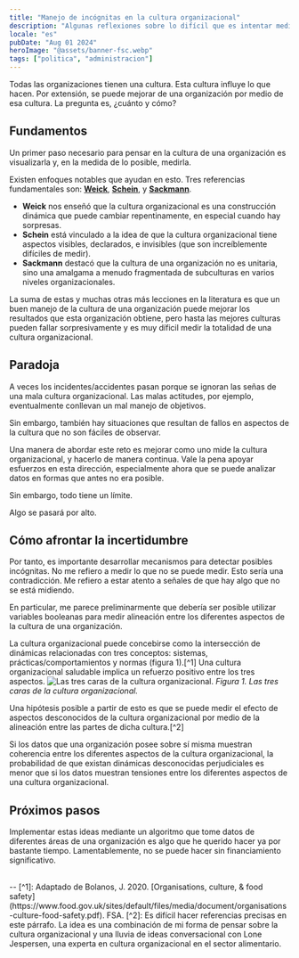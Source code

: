 ```yaml
---
title: "Manejo de incógnitas en la cultura organizacional"
description: "Algunas reflexiones sobre lo difícil que es intentar medir aspectos de la cultura organizacional que no se han observado directamente"
locale: "es"
pubDate: "Aug 01 2024"
heroImage: "@assets/banner-fsc.webp"
tags: ["politica", "administracion"]
---
```


Todas las organizaciones tienen una cultura. Esta cultura influye lo que hacen. Por extensión, se puede mejorar de una organización por medio de esa cultura. La pregunta es, ¿cuánto y cómo?

## Fundamentos
Un primer paso necesario para pensar en la cultura de una organización es visualizarla y, en la medida de lo posible, medirla.

Existen enfoques notables que ayudan en esto. Tres referencias fundamentales son: <a href="https://michiganross.umich.edu/faculty-research/faculty/karl-weick" target="_blank">**Weick**</a>, <a href="https://mitsloan.mit.edu/faculty/directory/edgar-h-schein" target="_blank">**Schein**</a>, y <a href="https://scholar-google-com.gate3.library.lse.ac.uk/citations?user=58wL0FsAAAAJ" target="_blank">**Sackmann**</a>.

- **Weick** nos enseñó que la cultura organizacional es una construcción dinámica que puede cambiar repentinamente, en especial cuando hay sorpresas.
- **Schein** está vinculado a la idea de que la cultura organizacional tiene aspectos visibles, declarados, e invisibles (que son increíblemente difíciles de medir).
- **Sackmann** destacó que la cultura de una organización no es unitaria, sino una amalgama a menudo fragmentada de subculturas en varios niveles organizacionales.

La suma de estas y muchas otras más lecciones en la literatura es que un buen manejo de la cultura de una organización puede mejorar los resultados que esta organización obtiene, pero hasta las mejores culturas pueden fallar sorpresivamente y es muy díficil medir la totalidad de una cultura organizacional.

## Paradoja
A veces los incidentes/accidentes pasan porque se ignoran las señas de una mala cultura organizacional. Las malas actitudes, por ejemplo, eventualmente conllevan un mal manejo de objetivos.

Sin embargo, también hay situaciones que resultan de fallos en aspectos de la cultura que no son fáciles de observar.

Una manera de abordar este reto es mejorar como uno mide la cultura organizacional, y hacerlo de manera continua. Vale la pena apoyar esfuerzos en esta dirección, especialmente ahora que se puede analizar datos en formas que antes no era posible.

Sin embargo, todo tiene un límite.

Algo se pasará por alto.

## Cómo afrontar la incertidumbre
Por tanto, es importante desarrollar mecanismos para detectar posibles incógnitas. No me refiero a medir lo que no se puede medir. Esto sería una contradicción. Me refiero a estar atento a señales de que hay algo que no se está midiendo.

En particular, me parece preliminarmente que debería ser posible utilizar variables booleanas para medir alineación entre los diferentes aspectos de la cultura de una organización. 

La cultura organizacional puede concebirse como la intersección de dinámicas relacionadas con tres conceptos: sistemas, prácticas/comportamientos y normas (figura 1).[^1] Una cultura organizacional saludable implica un refuerzo positivo entre los tres aspectos.
![Las tres caras de la cultura organizacional.](@assets/food-safety-culture.webp "Figura 1: Las tres caras de la cultura organizacional.")
<span className="text-2sm">*Figura 1. Las tres caras de la cultura organizacional.*</span>

Una hipótesis posible a partir de esto es que se puede medir el efecto de aspectos desconocidos de la cultura organizacional por medio de la alineación entre las partes de dicha cultura.[^2] 

Si los datos que una organización posee sobre sí misma muestran coherencia entre los diferentes aspectos de la cultura organizacional, la probabilidad de que existan dinámicas desconocidas perjudiciales es menor que si los datos muestran tensiones entre los diferentes aspectos de una cultura organizacional.

## Próximos pasos
Implementar estas ideas mediante un algoritmo que tome datos de diferentes áreas de una organización es algo que he querido hacer ya por bastante tiempo. Lamentablemente, no se puede hacer sin financiamiento significativo.

<br />
--
[^1]: Adaptado de Bolanos, J. 2020. [Organisations, culture, & food safety](https://www.food.gov.uk/sites/default/files/media/document/organisations-culture-food-safety.pdf). FSA.
[^2]: Es difícil hacer referencias precisas en este párrafo. La idea es una combinación de mi forma de pensar sobre la cultura organizacional y una lluvia de ideas conversacional con Lone Jespersen, una experta en cultura organizacional en el sector alimentario.